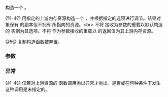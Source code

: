 {{cpp/memory/synchronized_pool_resource/title|synchronized_pool_resource}}
{{cpp/memory/synchronized_pool_resource/navbar}}
{{dcl begin}}
{{dcl|since=c++17|num=1|1=
synchronized_pool_resource();
}}
{{dcl|since=c++17|num=2|1=
explicit synchronized_pool_resource( std::pmr::memory_resource* upstream );
}}
{{dcl|since=c++17|num=3|1=
explicit synchronized_pool_resource( const std::pmr::pool_options&amp; opts );
}}
{{dcl|since=c++17|num=4|1=
synchronized_pool_resource( const std::pmr::pool_options&amp; opts,
                            std::pmr::memory_resource* upstream );
}}
{{dcl|since=c++17|num=5|1=
synchronized_pool_resource( const synchronized_pool_resource&amp; ) = delete;
}}
{{dcl end}}

构造一个 {{tt|synchronized_pool_resource}}。

@1-4@ 用指定的上游内存资源构造一个 {{tt|synchronized_pool_resource}}，并根据指定的选项进行调节。结果对象保有 {{c|upstream}} 的副本但不拥有 {{c|upstream}} 所指向的资源。&lt;br&gt;
不将 {{c|opts}} 接收为参数的重载以默认构造的 {{ltt|cpp/memory/pool_options}} 实例为其选项。不将 {{c|upstream}} 作为参数接收的重载以 {{c|std::pmr::get_default_resource()}} 的返回值为其上游内存资源。

@5@ 复制构造函数被弃置。

=== 参数 ===
{{par begin}}
{{par|opts|含有构造函数选项的 {{lc|std::pmr::pool_options}} 结构体}}
{{par|upstream|所用的上游内存资源}}
{{par end}}

=== 异常 ===
@1-4@ 仅若对上游资源的 {{tt|allocate()}} 函数调用抛出异常才抛出。是否或在何种条件下发生这种调用是未指定的。

{{langlinks|en|es|ja|ru}}